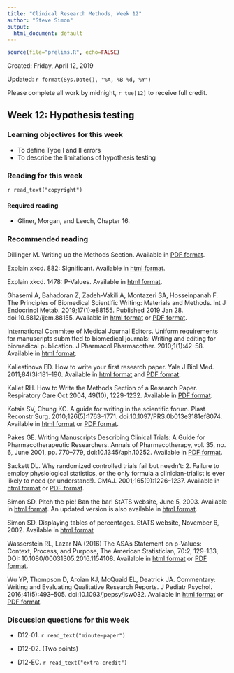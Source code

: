 ```yaml
---
title: "Clinical Research Methods, Week 12"
author: "Steve Simon"
output:
  html_document: default
---
```


```r
source(file="prelims.R", echo=FALSE)
```

Created: Friday, April 12, 2019

Updated: `r format(Sys.Date(), "%A, %B %d, %Y")`

Please complete all work by midnight, `r tue[12]` to receive full credit.

## Week 12: Hypothesis testing

### Learning objectives for this week

* To define Type I and II errors
* To describe the limitations of hypothesis testing

### Reading for this week

`r read_text("copyright")`

#### Required reading

* Gliner, Morgan, and Leech, Chapter 16.

### Recommended reading

Dillinger M. Writing up the Methods Section. Available in [PDF format](mikedillinger.com/SJSUpapers/WriteupMethodsSection.pdf).

Explain xkcd. 882: Significant. Available in [html format](https://www.explainxkcd.com/wiki/index.php/882:_Significant).

Explain xkcd. 1478: P-Values. Available in [html format](https://www.explainxkcd.com/wiki/index.php/1478:_P-Values).

Ghasemi A, Bahadoran Z, Zadeh-Vakili A, Montazeri SA, Hosseinpanah F. The Principles of Biomedical Scientific Writing: Materials and Methods. Int J Endocrinol Metab. 2019;17(1):e88155. Published 2019 Jan 28. doi:10.5812/ijem.88155. Available in [html format](https://www.ncbi.nlm.nih.gov/pmc/articles/PMC6413392/) or [PDF format](https://www.ncbi.nlm.nih.gov/pmc/articles/PMC6413392/pdf/ijem-17-01-88155.pdf).

International Commitee of Medical Journal Editors. Uniform requirements for manuscripts submitted to biomedical journals: Writing and editing for biomedical publication. J Pharmacol Pharmacother. 2010;1(1):42–58. Available in [html format](https://www.ncbi.nlm.nih.gov/pmc/articles/PMC3142758/).

Kallestinova ED. How to write your first research paper. Yale J Biol Med. 2011;84(3):181–190. Available in [html format](https://www.ncbi.nlm.nih.gov/pmc/articles/PMC3178846/) and [PDF format](https://www.ncbi.nlm.nih.gov/pmc/articles/PMC3178846/pdf/yjbm_84_3_181.pdf).

Kallet RH. How to Write the Methods Section of a Research Paper. Respiratory Care Oct 2004, 49(10), 1229-1232. Available in [PDF format](http://rc.rcjournal.com/content/49/10/1229/tab-pdf).

Kotsis SV, Chung KC. A guide for writing in the scientific forum. Plast Reconstr Surg. 2010;126(5):1763–1771. doi:10.1097/PRS.0b013e3181ef8074. Available in [html format](https://www.ncbi.nlm.nih.gov/pmc/articles/PMC3052777/) or [PDF format](https://www.ncbi.nlm.nih.gov/pmc/articles/PMC3052777/pdf/nihms-221611.pdf).

Pakes GE. Writing Manuscripts Describing Clinical Trials: A Guide for Pharmacotherapeutic Researchers. Annals of Pharmacotherapy, vol. 35, no. 6, June 2001, pp. 770–779, doi:10.1345/aph.10252. Available in [PDF format](https://journals.sagepub.com/doi/pdf/10.1345/aph.10252).

Sackett DL. Why randomized controlled trials fail but needn’t: 2. Failure to employ physiological statistics, or the only formula a clinician-trialist is ever likely to need (or understand!). CMAJ. 2001;165(9):1226–1237. Available in [html format](http://www.cmaj.ca/content/165/9/1226.short) or [PDF format](http://www.cmaj.ca/content/165/9/1226.full.pdf).

Simon SD. Pitch the pie! Ban the bar! StATS website, June 5, 2003. Available in [html format](http://www.pmean.com/03/barpie.html). An updated version is also available in [html format](http://www.pmean.com/news/2009-09.html#3).

Simon SD. Displaying tables of percentages. StATS website, November 6, 2002. Available in [html format](http://www.pmean.com/02/percentage.html)

Wasserstein RL, Lazar NA (2016) The ASA's Statement on p-Values: Context, Process, and Purpose, The American Statistician, 70:2, 129-133, DOI: 10.1080/00031305.2016.1154108. Availalble in [html format](https://amstat.tandfonline.com/doi/full/10.1080/00031305.2016.1154108) or [PDF format](https://amstat.tandfonline.com/doi/pdf/10.1080/00031305.2016.1154108).

Wu YP, Thompson D, Aroian KJ, McQuaid EL, Deatrick JA. Commentary: Writing and Evaluating Qualitative Research Reports. J Pediatr Psychol. 2016;41(5):493–505. doi:10.1093/jpepsy/jsw032. Available in [html format](https://www.ncbi.nlm.nih.gov/pmc/articles/PMC4888120/) or [PDF format](https://www.ncbi.nlm.nih.gov/pmc/articles/PMC4888120/pdf/jsw032.pdf).


### Discussion questions for this week

* D12-01. `r read_text("minute-paper")`

* D12-02. (Two points) 

* D12-EC. `r read_text("extra-credit")`
